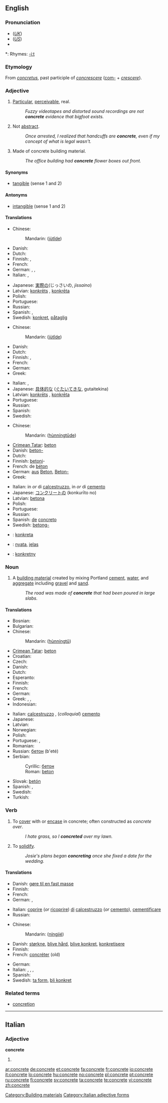 {{wikipedia|dab=concrete (disambiguation)|concrete}}
==English==

===Pronunciation===
* (''[[Received Pronunciation|UK]]'') {{IPA|/ˈkɒŋkriːt/}}
* (''[[General American|US]]'') {{IPA|/ˈkɑːnkriːt/}}
* {{audio|en-us-concrete.ogg|Audio (US)}}

*: Rhymes: [[Rhymes:English:-iːt|-iːt]]

===Etymology===
From {{L.}} ''[[concretus]]'', past participle of ''[[concrescere]]'' ([[com-]] + ''[[crescere]]'').

===Adjective===
{{en-adj}}

# [[particular|Particular]], [[perceivable]], real.
#: ''Fuzzy videotapes and distorted sound recordings are not '''concrete''' evidence that bigfoot exists.''
# Not [[abstract]].
#: ''Once arrested, I realized that handcuffs are '''concrete''', even if my concept of what is legal wasn't.''
# Made of concrete building material.
#: ''The office building had '''concrete''' flower boxes out front.''

====Synonyms====
* [[tangible]] (sense 1 and 2)

====Antonyms====
* [[intangible]] (sense 1 and 2)

====Translations====
{{trans-top|particular, perceivable, real}}
* Chinese:
*: Mandarin: {{zh-ts|[[具體]]的|[[具体]]的}} ([[jù]][[tǐ]][[de]])
* Danish: {{t-|da|konkret}}
* Dutch: {{t+|nl|concreet}}
* Finnish: {{t+|fi|konkreettinen}}, {{t-|fi|kouriintuntuva}}
* French: {{t+|fr|concret}}
* German: {{t+|de|konkret}}, {{t+|de|bestimmt}}, {{t+|de|genau}}
* Italian: {{t+|it|concreto}}, {{t+|it|reale}}
{{trans-mid}}
* Japanese: [[実際の]](じっさいの, ''jissaino'')
* Latvian: [[konkrēts]] {{m}}, [[konkrēta]] {{f}}
* Polish: {{t-|pl|konkretny}}
* Portuguese: {{t+|pt|concreto}}
* Russian: {{t+|ru|конкретный|tr=konkr'étnyj|sc=Cyrl}}
* Spanish: {{t-|es|concreto}}, {{t-|es|específico}}
* Swedish: [[konkret]], [[påtaglig]]
{{trans-bottom}}

{{trans-top|not abstract}}
* Chinese:
*: Mandarin: {{zh-ts|[[具體]]的|[[具体]]的}} ([[jù]][[tǐ]][[de]])
* Danish: {{t-|da|konkret}}
* Dutch: {{t+|nl|concreet}}
* Finnish: {{t+|fi|konkreettinen}}, {{t-|fi|kouriintuntuva}}
* French: {{t+|fr|concret}}
* German: {{t+|de|konkret}}
* Greek: {{t+|el|συγκεκριμένος|sc=Grek}}
{{trans-mid}}
* Italian: {{t+|it|concreto}}, {{t+|it|reale}}
* Japanese: [[具体的な]] ([[ぐたいてきな]], gutaitekina)
* Latvian: [[konkrēts]] {{m}}, [[konkrēta]] {{f}}
* Portuguese: {{t+|pt|concreto}}
* Russian: {{t+|ru|конкретный|tr=konkr'étnyj|sc=Cyrl}}
* Spanish: {{t-|es|concreto}}
* Swedish: {{t+|sv|konkret}}
{{trans-bottom}}

{{trans-top|made of concrete}}
* Chinese:
*: Mandarin: {{zh-ts|[[混凝土]]的|[[混凝土]]的}} ([[hùn]][[níng]][[tǔ]][[de]])
* [[Crimean Tatar]]: [[beton#Crimean Tatar|beton]]
* Danish: [[beton-]]
* Dutch: {{t-|nl|betonnen}}
* Finnish: [[betoni]]-
* French: de [[béton]]
* German: [[aus]] [[Beton]], [[Beton-]]
* Greek: {{t-|el|τσιμεντένιος|sc=Grek}}
{{trans-mid}}
* Italian: in ''or'' di [[calcestruzzo]], in ''or'' di [[cemento]]
* Japanese: [[コンクリート]]の (konkurīto no)
* Latvian: [[betona]]
* Polish: {{t-|pl|betonowy}}
* Portuguese: {{t+|pt|concreto}}
* Russian: {{t+|ru|бетонный|tr=b'etónnyj|sc=Cyrl}}
* Spanish: [[de]] [[concreto]]
* Swedish: [[betong-]]
{{trans-bottom}}

{{checktrans-top}}
* {{ttbc|Esperanto}}: [[konkreta]]
{{checktrans-mid}}
* {{ttbc|Indonesian}}: [[nyata]], [[jelas]]
* {{ttbc|Polish}}: [[konkretny]]
{{checktrans-bottom}}

===Noun===
{{wikipedia}}
{{en-noun|-}}

# A [[building material]] created by mixing Portland [[cement]], [[water]], and [[aggregate]] including [[gravel]] and [[sand]].
#: ''The road was made of '''concrete''' that had been poured in large slabs.''

====Translations====
{{trans-top|building material}}
* Bosnian: {{t-|bs|beton|m}}
* Bulgarian: {{t-|bg|бетон|m|tr=betón|sc=Cyrl}}
* Chinese:
*: Mandarin: {{zh-ts|混凝土|混凝土}} ([[hùn]][[níng]][[tǔ]])
* [[Crimean Tatar]]: [[beton#Crimean Tatar|beton]]
* Croatian: {{t-|hr|beton|m}}
* Czech: {{t-|cs|beton|m}}
* Danish: {{t-|da|beton}}
* Dutch: {{t+|nl|beton|n}}
* Esperanto: {{t-|eo|betono|xs=Esperanto}}
* Finnish: {{t+|fi|betoni}}
* French: {{t+|fr|béton|m}}
* German: {{t+|de|Beton|m}}
* Greek: {{t+|el|σκυρόδεμα|sc=Grek}}, {{t+|el|μπετόν|sc=Grek}}, {{t+|el|τσιμέντο|sc=Grek}}
* Indonesian: {{t-|id|beton|xs=Indonesian}}
{{trans-mid}}
* Italian: [[calcestruzzo]] {{m}}, (''colloquial'') [[cemento]] {{m}}
* Japanese: {{t+|ja|コンクリート|tr=konkurīto|sc=Jpan}}
* Latvian: {{t-|lv|betons|m|xs=Latvian}}
* Norwegian: {{t-|no|betong|m}}
* Polish: {{t+|pl|beton|m}}
* Portuguese: {{t-|pt|betão|m}}, {{t+|pt|concreto|m}}
* Romanian: {{t+|ro|beton|n}}
* Russian: [[бетон]] (b'eté) {{m}}
* Serbian:
*: Cyrillic: [[бетон#Serbian|бетон]] {{m}}
*: Roman: [[beton#Serbian|beton]] {{m}}
* Slovak: [[betón]]
* Spanish: {{t-|es|hormigón|m}}, {{t-|es|concreto|m}}
* Swedish: {{t-|sv|betong|c}}
* Turkish: {{t+|tr|beton}}
{{trans-bottom}}

===Verb===
{{en-verb|concret|ing}}

# To [[cover]] with or [[encase]] in concrete; often constructed as ''concrete over''.
#: ''I hate grass, so I '''concreted''' over my lawn.''
# To [[solidify]].
#: ''Josie's plans began '''concreting''' once she fixed a date for the wedding.''

====Translations====
{{trans-top|cover with concrete}}
* Danish: [[gøre til en fast masse]]
* Finnish: {{t-|fi|betonoida}}
* French: {{t+|fr|bétonner}}
* German: {{t-|de|betonieren}}, {{t-|de|einbetonieren}}
{{trans-mid}}
* Italian: [[coprire]] (''or'' [[ricoprire]]) [[di]] [[calcestruzzo]] (''or'' [[cemento]]), [[cementificare]]
* Russian: {{t+|ru|бетонировать|tr=b'etonírovat'|sc=Cyrl}}
{{trans-bottom}}

{{trans-top|to solidify}}
* Chinese:
*: Mandarin: {{zh-ts|凝結|凝结}} ([[níng]][[jié]])
* Danish: [[størkne]], [[blive hård]], [[blive konkret]], [[konkretisere]]
* Finnish: {{t-|fi|konkretisoitua}}
* French: [[concréter]] (old)
{{trans-mid}}
* German: {{t-|de|konkretisieren}}
* Italian: {{t-|it|solidificare}}, {{t-|it|solidificarsi}}, {{t-|it|concretizzare}}, {{t-|it|concretizzarsi}}
* Spanish: {{t-|es|concretizar}}
* Swedish: [[ta form]], [[bli konkret]]
{{trans-bottom}}

===Related terms===
* [[concretion]]

[[Category:Building materials]]

----

==Italian==

===Adjective===
'''concrete''' {{p}}

# {{feminine of|concreto}}

[[Category:Italian adjective forms]]

[[ar:concrete]]
[[de:concrete]]
[[et:concrete]]
[[fa:concrete]]
[[fr:concrete]]
[[io:concrete]]
[[it:concrete]]
[[lo:concrete]]
[[hu:concrete]]
[[no:concrete]]
[[pl:concrete]]
[[pt:concrete]]
[[ru:concrete]]
[[fi:concrete]]
[[sv:concrete]]
[[ta:concrete]]
[[te:concrete]]
[[vi:concrete]]
[[zh:concrete]]